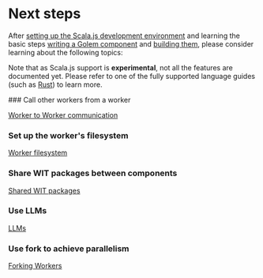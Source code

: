 
# Next steps

After [setting up the Scala.js development environment](/experimental-languages/scalajs-language-guide/setup) and learning the basic steps [writing a Golem component](/experimental-languages/scalajs-language-guide/defining-components) and [building them](/experimental-languages/scalajs-language-guide/building-components), please consider learning about the following topics:

Note that as Scala.js support is **experimental**, not all the features are documented yet. Please refer to one of the fully supported language guides (such as [Rust](/rust-language-guide/next-steps)) to learn more.

<Steps>
### Call other workers from a worker

[Worker to Worker communication](/common-language-guide/rpc)

### Set up the worker's filesystem

[Worker filesystem](/common-language-guide/worker-filesystem)

### Share WIT packages between components

[Shared WIT packages](/common-language-guide/shared-wit-packages)

### Use LLMs

[LLMs](/common-language-guide/llm)

### Use fork to achieve parallelism

[Forking Workers](/common-language-guide/forking)

</Steps>
